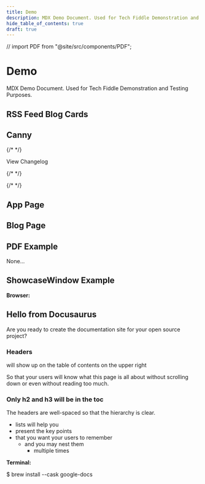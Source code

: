 ---
title: Demo
description: MDX Demo Document. Used for Tech Fiddle Demonstration and Testing Purposes.
hide_table_of_contents: true
draft: true
---

// import PDF from "@site/src/components/PDF";

# Demo

MDX Demo Document. Used for Tech Fiddle Demonstration and Testing Purposes.

<Divider />

## RSS Feed Blog Cards

<RSSFeed />

## Canny

{/* <CannyWidget /> */}

<Link className="button button--primary" data-canny-changelog>View Changelog</Link>

<Divider />

{/* <GetRelease repo="Google-Docs" /> */}

{/* <Divider /> */}

## App Page

<AppPage name="Tech Fiddle" image="https://cdn.jsdelivr.net/gh/Comp-Labs/cdn/img/logo-removebg.jpg" download="https://techfiddle.io/apps/" />

<Divider />

## Blog Page

<BlogPage />

<Divider />

## PDF Example

None...

<Divider />

## ShowcaseWindow Example

**Browser:**

<Browser background="#ff00ff" color="#ffffff">

<h2>Hello from Docusaurus</h2>

Are you ready to create the documentation site for your open source project?

<h3>Headers</h3>

will show up on the table of contents on the upper right

So that your users will know what this page is all about without scrolling down or even without reading too much.

<h3>Only h2 and h3 will be in the toc</h3>

The headers are well-spaced so that the hierarchy is clear.

- lists will help you
- present the key points
- that you want your users to remember
  - and you may nest them
    - multiple times

</Browser>

**Terminal:**

<Terminal title="Terminal" background="#ff00ff">
  $ brew install --cask google-docs
</Terminal>